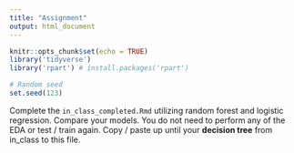 ```yaml
---
title: "Assignment"
output: html_document
---
```


```r
knitr::opts_chunk$set(echo = TRUE)
library('tidyverse')
library('rpart') # install.packages('rpart')

# Random seed
set.seed(123)
```



Complete the `in_class_completed.Rmd` utilizing random forest and logistic regression. Compare your models. You do not need to perform any of the EDA or test / train again. Copy / paste up until your **decision tree** from in_class to this file.
```r

```


